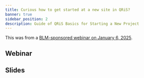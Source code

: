 ```yaml
---
title: Curious how to get started at a new site in QRiS?
banner: true
sidebar_position: 2
description: Guide of QRiS Basics for Starting a New Project 
---
```


This was from a [BLM-sponsored webinar on January 6, 2025](https://www.riverscapes.net/networks/events/109648).

## Webinar 

<YouTubeEmbed videoId="qS4uZk56w" />

## Slides

<GoogleSlides
  src="https://docs.google.com/presentation/d/e/2PACX-1vTa7XkdHvorZr83yIoTPi3xBlJCNvh8bTF4AvaYfeRX6IcjYQGpdr3AviA1fLkdB_mP1NnoH6-ddka_/embed?start=false&amp;loop=true&amp;delayms=3000"
  width={800}
  height={600}
/>